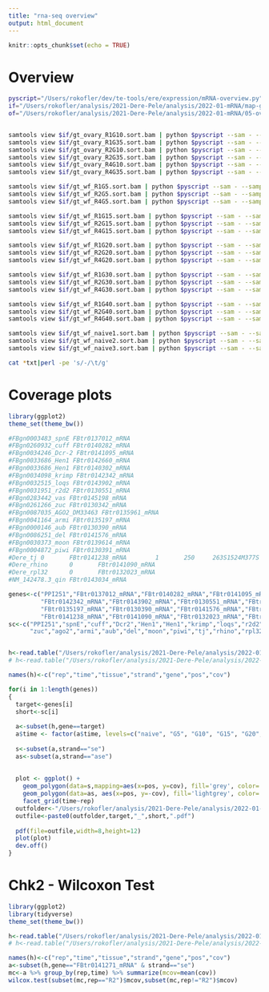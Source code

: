 ```yaml
---
title: "rna-seq overview"
output: html_document
---
```


```r
knitr::opts_chunk$set(echo = TRUE)
```

# Overview

```bash
pyscript="/Users/rokofler/dev/te-tools/ere/expression/mRNA-overview.py"
if="/Users/rokofler/analysis/2021-Dere-Pele/analysis/2022-01-mRNA/map-gsnap-trans"
of="/Users/rokofler/analysis/2021-Dere-Pele/analysis/2022-01-mRNA/05-overview"


samtools view $if/gt_ovary_R1G10.sort.bam | python $pyscript --sam - --sample-id R1-G10-ov  > $of/ovary_R1G10.txt
samtools view $if/gt_ovary_R1G35.sort.bam | python $pyscript --sam - --sample-id R1-G35-ov   > $of/ovary_R1G35.txt
samtools view $if/gt_ovary_R2G10.sort.bam | python $pyscript --sam - --sample-id R2-G10-ov   > $of/ovary_R2G10.txt
samtools view $if/gt_ovary_R2G35.sort.bam | python $pyscript --sam - --sample-id R2-G35-ov   > $of/ovary_R2G35.txt
samtools view $if/gt_ovary_R4G10.sort.bam | python $pyscript --sam - --sample-id R4-G10-ov   > $of/ovary_R4G10.txt
samtools view $if/gt_ovary_R4G35.sort.bam | python $pyscript --sam - --sample-id R4-G35-ov   > $of/ovary_R4G35.txt

samtools view $if/gt_wf_R1G5.sort.bam | python $pyscript --sam - --sample-id R1-G5-wf   > $of/wf_R1G5.txt
samtools view $if/gt_wf_R2G5.sort.bam | python $pyscript --sam - --sample-id R2-G5-wf   > $of/wf_R2G5.txt
samtools view $if/gt_wf_R4G5.sort.bam | python $pyscript --sam - --sample-id R4-G5-wf   > $of/wf_R4G5.txt

samtools view $if/gt_wf_R1G15.sort.bam | python $pyscript --sam - --sample-id R1-G15-wf   > $of/wf_R1G15.txt
samtools view $if/gt_wf_R2G15.sort.bam | python $pyscript --sam - --sample-id R2-G15-wf   > $of/wf_R2G15.txt
samtools view $if/gt_wf_R4G15.sort.bam | python $pyscript --sam - --sample-id R4-G15-wf   > $of/wf_R4G15.txt

samtools view $if/gt_wf_R1G20.sort.bam | python $pyscript --sam - --sample-id R1-G20-wf   > $of/wf_R1G20.txt
samtools view $if/gt_wf_R2G20.sort.bam | python $pyscript --sam - --sample-id R2-G20-wf   > $of/wf_R2G20.txt
samtools view $if/gt_wf_R4G20.sort.bam | python $pyscript --sam - --sample-id R4-G20-wf   > $of/wf_R4G20.txt

samtools view $if/gt_wf_R1G30.sort.bam | python $pyscript --sam - --sample-id R1-G30-wf   > $of/wf_R1G30.txt
samtools view $if/gt_wf_R2G30.sort.bam | python $pyscript --sam - --sample-id R2-G30-wf   > $of/wf_R2G30.txt
samtools view $if/gt_wf_R4G30.sort.bam | python $pyscript --sam - --sample-id R4-G30-wf   > $of/wf_R4G30.txt

samtools view $if/gt_wf_R1G40.sort.bam | python $pyscript --sam - --sample-id R1-G40-wf   > $of/wf_R1G40.txt
samtools view $if/gt_wf_R2G40.sort.bam | python $pyscript --sam - --sample-id R2-G40-wf   > $of/wf_R2G40.txt
samtools view $if/gt_wf_R4G40.sort.bam | python $pyscript --sam - --sample-id R4-G40-wf   > $of/wf_R4G40.txt

samtools view $if/gt_wf_naive1.sort.bam | python $pyscript --sam - --sample-id R1-naive-wf   > $of/wf_naive1.txt
samtools view $if/gt_wf_naive2.sort.bam | python $pyscript --sam - --sample-id R2-naive-wf   > $of/wf_naive2.txt
samtools view $if/gt_wf_naive3.sort.bam | python $pyscript --sam - --sample-id R4-naive-wf   > $of/wf_naive3.txt

cat *txt|perl -pe 's/-/\t/g'
```

# Coverage plots
```R
library(ggplot2)
theme_set(theme_bw())

#FBgn0003483_spnE FBtr0137012_mRNA 
#FBgn0260932_cuff FBtr0140282_mRNA 
#FBgn0034246_Dcr-2 FBtr0141095_mRNA
#FBgn0033686_Hen1 FBtr0142660_mRNA
#FBgn0033686_Hen1 FBtr0140302_mRNA
#FBgn0034098_krimp FBtr0142342_mRNA
#FBgn0032515_loqs FBtr0143902_mRNA 
#FBgn0031951_r2d2 FBtr0130551_mRNA
#FBgn0283442_vas FBtr0145198_mRNA
#FBgn0261266_zuc FBtr0130342_mRNA 
#FBgn0087035_AGO2_DM33463 FBtr0135961_mRNA
#FBgn0041164_armi FBtr0135197_mRNA 
#FBgn0000146_aub FBtr0130390_mRNA 
#FBgn0086251_del FBtr0141576_mRNA
#FBgn0030373_moon FBtr0139614_mRNA 
#FBgn0004872_piwi FBtr0130391_mRNA 
#Dere_tj 0       FBtr0141238_mRNA        1       250     263S1524M377S   *       0       0  
#Dere_rhino      0       FBtr0141090_mRNA
#Dere_rpl32      0       FBtr0132023_mRNA
#NM_142478.3_qin FBtr0143034_mRNA

genes<-c("PPI251","FBtr0137012_mRNA","FBtr0140282_mRNA","FBtr0141095_mRNA","FBtr0142660_mRNA","FBtr0140302_mRNA",
         "FBtr0142342_mRNA","FBtr0143902_mRNA","FBtr0130551_mRNA","FBtr0145198_mRNA","FBtr0130342_mRNA","FBtr0135961_mRNA",
         "FBtr0135197_mRNA","FBtr0130390_mRNA","FBtr0141576_mRNA","FBtr0139614_mRNA","FBtr0130391_mRNA",
         "FBtr0141238_mRNA","FBtr0141090_mRNA","FBtr0132023_mRNA","FBtr0143034_mRNA","FBtr0141271_mRNA")
sc<-c("PPI251","spnE","cuff","Dcr2","Hen1","Hen1","krimp","loqs","r2d2","vas",
      "zuc","ago2","armi","aub","del","moon","piwi","tj","rhino","rpl32","qin","Chk2")


h<-read.table("/Users/rokofler/analysis/2021-Dere-Pele/analysis/2022-01-mRNA/01-visualize-Psease/raw/newallforr.forr")        
# h<-read.table("/Users/rokofler/analysis/2021-Dere-Pele/analysis/2022-01-mRNA/01-visualize-Psease/raw/all-forr.forr")

names(h)<-c("rep","time","tissue","strand","gene","pos","cov")

for(i in 1:length(genes))
{
  target<-genes[i]
  short<-sc[i]
  
  a<-subset(h,gene==target)
  a$time <- factor(a$time, levels=c("naive", "G5", "G10", "G15", "G20", "G30","G35","G40"))
  
  s<-subset(a,strand=="se")
  as<-subset(a,strand=="ase")
  
  
  plot <- ggplot() +
    geom_polygon(data=s,mapping=aes(x=pos, y=cov), fill='grey', color='grey') +
    geom_polygon(data=as, aes(x=pos, y=-cov), fill='lightgrey', color='lightgrey')+
    facet_grid(time~rep)
  outfolder<-"/Users/rokofler/analysis/2021-Dere-Pele/analysis/2022-01-mRNA/01-visualize-Psease/graphs/"
  outfile<-paste0(outfolder,target,"_",short,".pdf")
  
  pdf(file=outfile,width=8,height=12)
  plot(plot)
  dev.off()
}
```


# Chk2 - Wilcoxon Test

```R
library(ggplot2)
library(tidyverse)
theme_set(theme_bw())

h<-read.table("/Users/rokofler/analysis/2021-Dere-Pele/analysis/2022-01-mRNA/01-visualize-Psease/raw/newallforr.forr")        
# h<-read.table("/Users/rokofler/analysis/2021-Dere-Pele/analysis/2022-01-mRNA/01-visualize-Psease/raw/all-forr.forr")

names(h)<-c("rep","time","tissue","strand","gene","pos","cov")
a<-subset(h,gene=="FBtr0141271_mRNA" & strand=="se")
mc<-a %>% group_by(rep,time) %>% summarize(mcov=mean(cov))
wilcox.test(subset(mc,rep=="R2")$mcov,subset(mc,rep!="R2")$mcov)
```
